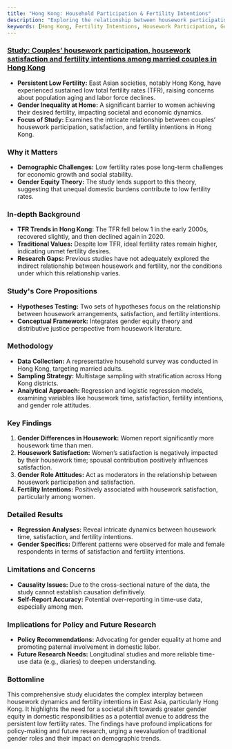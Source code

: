 ```yaml
---
title: "Hong Kong: Household Participation & Fertility Intentions"
description: "Exploring the relationship between housework participation and fertility intentions in Hong Kong, the study emphasizes gender equity in domestic roles."
keywords: [Hong Kong, Fertility Intentions, Housework Participation, Gender Equity, Demographic Trends, Policy Implications, Gender Role Attitudes, Domestic Labor]
---
```


### [Study: Couples’ housework participation, housework satisfaction and fertility intentions among married couples in Hong Kong](https://www.tandfonline.com/doi/full/10.1080/17441730.2023.2252633)

* **Persistent Low Fertility:** East Asian societies, notably Hong Kong, have experienced sustained low total fertility rates (TFR), raising concerns about population aging and labor force declines.
* **Gender Inequality at Home:** A significant barrier to women achieving their desired fertility, impacting societal and economic dynamics.
* **Focus of Study:** Examines the intricate relationship between couples’ housework participation, satisfaction, and fertility intentions in Hong Kong.

### **Why it Matters**

* **Demographic Challenges:** Low fertility rates pose long-term challenges for economic growth and social stability.
* **Gender Equity Theory:** The study lends support to this theory, suggesting that unequal domestic burdens contribute to low fertility rates.

### **In-depth Background**

* **TFR Trends in Hong Kong:** The TFR fell below 1 in the early 2000s, recovered slightly, and then declined again in 2020.
* **Traditional Values:** Despite low TFR, ideal fertility rates remain higher, indicating unmet fertility desires.
* **Research Gaps:** Previous studies have not adequately explored the indirect relationship between housework and fertility, nor the conditions under which this relationship varies.

### **Study's Core Propositions**

* **Hypotheses Testing:** Two sets of hypotheses focus on the relationship between housework arrangements, satisfaction, and fertility intentions.
* **Conceptual Framework:** Integrates gender equity theory and distributive justice perspective from housework literature.

### **Methodology**

* **Data Collection:** A representative household survey was conducted in Hong Kong, targeting married adults.
* **Sampling Strategy:** Multistage sampling with stratification across Hong Kong districts.
* **Analytical Approach:** Regression and logistic regression models, examining variables like housework time, satisfaction, fertility intentions, and gender role attitudes.

### **Key Findings**

1. **Gender Differences in Housework:** Women report significantly more housework time than men.
2. **Housework Satisfaction:** Women’s satisfaction is negatively impacted by their housework time; spousal contribution positively influences satisfaction.
3. **Gender Role Attitudes:** Act as moderators in the relationship between housework participation and satisfaction.
4. **Fertility Intentions:** Positively associated with housework satisfaction, particularly among women.

### **Detailed Results**

* **Regression Analyses:** Reveal intricate dynamics between housework time, satisfaction, and fertility intentions.
* **Gender Specifics:** Different patterns were observed for male and female respondents in terms of satisfaction and fertility intentions.

### **Limitations and Concerns**

* **Causality Issues:** Due to the cross-sectional nature of the data, the study cannot establish causation definitively.
* **Self-Report Accuracy:** Potential over-reporting in time-use data, especially among men.

### **Implications for Policy and Future Research**

* **Policy Recommendations:** Advocating for gender equality at home and promoting paternal involvement in domestic labor.
* **Future Research Needs:** Longitudinal studies and more reliable time-use data (e.g., diaries) to deepen understanding.

### **Bottomline**

This comprehensive study elucidates the complex interplay between housework dynamics and fertility intentions in East Asia, particularly Hong Kong. It highlights the need for a societal shift towards greater gender equity in domestic responsibilities as a potential avenue to address the persistent low fertility rates. The findings have profound implications for policy-making and future research, urging a reevaluation of traditional gender roles and their impact on demographic trends.

